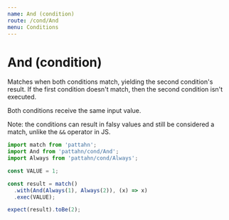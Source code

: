 ```yaml
---
name: And (condition)
route: /cond/And
menu: Conditions
---
```


# And (condition)

Matches when both conditions match, yielding the second condition's result. If the
first condition doesn't match, then the second condition isn't executed.

Both conditions receive the same input value.

Note: the conditions can result in falsy values and still be considered a match,
unlike the `&&` operator in JS.

```js
import match from 'pattahn';
import And from 'pattahn/cond/And';
import Always from 'pattahn/cond/Always';
```

```js
const VALUE = 1;

const result = match()
  .with(And(Always(1), Always(2)), (x) => x)
  .exec(VALUE);

expect(result).toBe(2);
```
